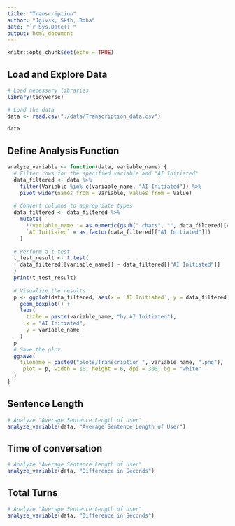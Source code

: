 ```yaml
---
title: "Transcription"
author: "Jgivsk, Skth, Rdha"
date: "`r Sys.Date()`"
output: html_document
---
```


```r
knitr::opts_chunk$set(echo = TRUE)
```

## Load and Explore Data

```r
# Load necessary libraries
library(tidyverse)

# Load the data
data <- read.csv("./data/Transcription_data.csv")

data
```

## Define Analysis Function

```r
analyze_variable <- function(data, variable_name) {
  # Filter rows for the specified variable and "AI Initiated"
  data_filtered <- data %>%
    filter(Variable %in% c(variable_name, "AI Initiated")) %>%
    pivot_wider(names_from = Variable, values_from = Value)
  
  # Convert columns to appropriate types
  data_filtered <- data_filtered %>%
    mutate(
      !!variable_name := as.numeric(gsub(" chars", "", data_filtered[[variable_name]])),
      `AI Initiated` = as.factor(data_filtered[["AI Initiated"]])
    )
  
  # Perform a t-test
  t_test_result <- t.test(
    data_filtered[[variable_name]] ~ data_filtered[["AI Initiated"]]
  )
  print(t_test_result)
  
  # Visualize the results
  p <- ggplot(data_filtered, aes(x = `AI Initiated`, y = data_filtered[[variable_name]])) +
    geom_boxplot() +
    labs(
      title = paste(variable_name, "by AI Initiated"),
      x = "AI Initiated",
      y = variable_name
    )
  p
  # Save the plot
  ggsave(
    filename = paste0("plots/Transcription_", variable_name, ".png"),
     plot = p, width = 10, height = 6, dpi = 300, bg = "white"
  )
}
```

## Sentence Length

```r
# Analyze "Average Sentence Length of User"
analyze_variable(data, "Average Sentence Length of User")
```
## Time of conversation

```r
# Analyze "Average Sentence Length of User"
analyze_variable(data, "Difference in Seconds")
```

## Total Turns

```r
# Analyze "Average Sentence Length of User"
analyze_variable(data, "Difference in Seconds")
```




